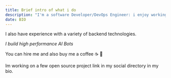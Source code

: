 ```yaml
---
title: Brief intro of what i do
description: "I'm a software Developer/DevOps Engineer: i enjoy working with Nextjs & react js." 
date: BIO
---
```


I also have experience with a variety of backend technologies. 

_I build high performance AI Bots_

You can hire me and also buy me a coffee ☕️ 🤗

Im working on a few open source project link in my social directory in my bio.

